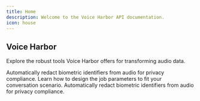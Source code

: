 ```yaml
---
title: Home
description: Welcome to the Voice Harbor API documentation.
icon: house
---
```



## Voice Harbor

Explore the robust tools Voice Harbor offers for transforming audio data.

<CardGroup cols={3}>
  <Card
    title="Biometric Redaction"
    icon="user-shield"
    href="https://docs.nijta.com/Biometric"
  >
    Automatically redact biometric identifiers from audio for privacy compliance.
  </Card>
  <Card
    title="Voice Harbor API"
    icon="newspaper"
    href="https://docs.nijta.com/BuildwithVoiceHarbor/VoiceHarborAPI"
  >
    Learn how to design the job parameters to fit your conversation scenario.
  </Card>
  <Card
    title="Access Token"
    icon="key"
    href="https://voiceharbor.ai"
  >
    Automatically redact biometric identifiers from audio for privacy compliance.
  </Card>

</CardGroup>
